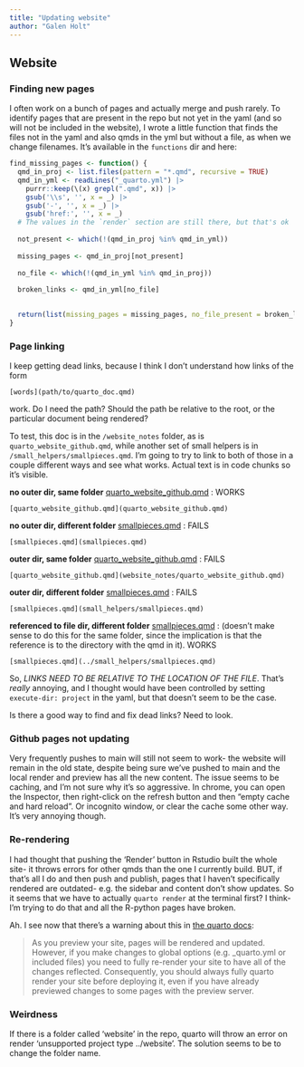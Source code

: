 ```yaml
---
title: "Updating website"
author: "Galen Holt"
---
```


## Website

### Finding new pages

I often work on a bunch of pages and actually merge and push rarely. To identify pages that are present in the repo but not yet in the yaml (and so will not be included in the website), I wrote a little function that finds the files not in the yaml and also qmds in the yml but without a file, as when we change filenames. It's available in the `functions` dir and here:

```r
find_missing_pages <- function() {
  qmd_in_proj <- list.files(pattern = "*.qmd", recursive = TRUE)
  qmd_in_yml <- readLines("_quarto.yml") |> 
    purrr::keep(\(x) grepl(".qmd", x)) |> 
    gsub('\\s', '', x = _) |> 
    gsub('-', '', x = _) |> 
    gsub('href:', '', x = _)
  # The values in the `render` section are still there, but that's ok
  
  not_present <- which(!(qmd_in_proj %in% qmd_in_yml))
  
  missing_pages <- qmd_in_proj[not_present]
  
  no_file <- which(!(qmd_in_yml %in% qmd_in_proj))
  
  broken_links <- qmd_in_yml[no_file]

  
  return(list(missing_pages = missing_pages, no_file_present = broken_links))
}
```

### Page linking

I keep getting dead links, because I think I don't understand how links of the form

```         
[words](path/to/quarto_doc.qmd)
```

work. Do I need the path? Should the path be relative to the root, or the particular document being rendered?

To test, this doc is in the `/website_notes` folder, as is `quarto_website_github.qmd`, while another set of small helpers is in `/small_helpers/smallpieces.qmd`. I'm going to try to link to both of those in a couple different ways and see what works. Actual text is in code chunks so it's visible.

**no outer dir, same folder** [quarto_website_github.qmd](quarto_website_github.qmd) : WORKS

```         
[quarto_website_github.qmd](quarto_website_github.qmd)
```

**no outer dir, different folder** [smallpieces.qmd](smallpieces.qmd) : FAILS

```         
[smallpieces.qmd](smallpieces.qmd)
```

**outer dir, same folder** [quarto_website_github.qmd](website_notes/quarto_website_github.qmd) : FAILS

```         
[quarto_website_github.qmd](website_notes/quarto_website_github.qmd)
```

**outer dir, different folder** [smallpieces.qmd](small_helpers/smallpieces.qmd) : FAILS

```         
[smallpieces.qmd](small_helpers/smallpieces.qmd)
```

**referenced to file dir, different folder** [smallpieces.qmd](../small_helpers/smallpieces.qmd) : (doesn't make sense to do this for the same folder, since the implication is that the reference is to the directory with the qmd in it). WORKS

```         
[smallpieces.qmd](../small_helpers/smallpieces.qmd)
```

So, *LINKS NEED TO BE RELATIVE TO THE LOCATION OF THE FILE*. That's *really* annoying, and I thought would have been controlled by setting `execute-dir: project` in the yaml, but that doesn't seem to be the case.

Is there a good way to find and fix dead links? Need to look.

### Github pages not updating

Very frequently pushes to main will still not seem to work- the website will remain in the old state, despite being sure we've pushed to main and the local render and preview has all the new content. The issue seems to be caching, and I'm not sure why it's so aggressive. In chrome, you can open the Inspector, then right-click on the refresh button and then "empty cache and hard reload". Or incognito window, or clear the cache some other way. It's very annoying though.

### Re-rendering

I had thought that pushing the 'Render' button in Rstudio built the whole site- it throws errors for other qmds than the one I currently build. BUT, if that's all I do and then push and publish, pages that I haven't specifically rendered are outdated- e.g. the sidebar and content don't show updates. So it seems that we have to actually `quarto render` at the terminal first? I think- I'm trying to do that and all the R-python pages have broken.

Ah. I see now that there's a warning about this in [the quarto docs](https://quarto.org/docs/websites/#website-preview):

> As you preview your site, pages will be rendered and updated. However, if you make changes to global options (e.g. \_quarto.yml or included files) you need to fully re-render your site to have all of the changes reflected. Consequently, you should always fully quarto render your site before deploying it, even if you have already previewed changes to some pages with the preview server.

### Weirdness

If there is a folder called 'website' in the repo, quarto will throw an error on render 'unsupported project type ../website'. The solution seems to be to change the folder name.
